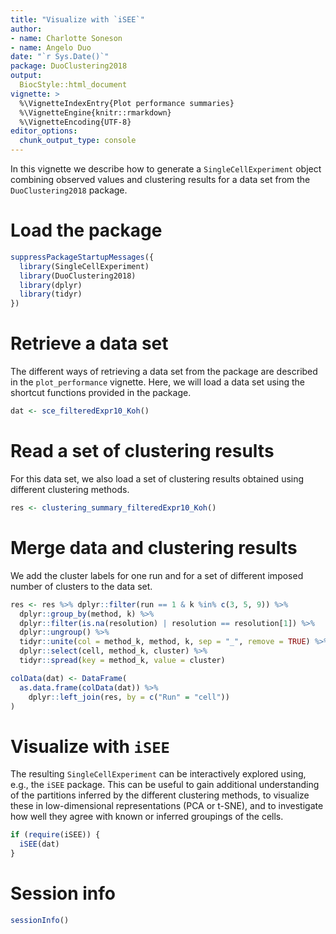 ```yaml
---
title: "Visualize with `iSEE`"
author: 
- name: Charlotte Soneson
- name: Angelo Duo
date: "`r Sys.Date()`"
package: DuoClustering2018
output:
  BiocStyle::html_document
vignette: >
  %\VignetteIndexEntry{Plot performance summaries}
  %\VignetteEngine{knitr::rmarkdown}
  %\VignetteEncoding{UTF-8}
editor_options: 
  chunk_output_type: console
---
```


In this vignette we describe how to generate a `SingleCellExperiment` object combining observed values and clustering results for a data set from the `DuoClustering2018` package. 

# Load the package

```r
suppressPackageStartupMessages({
  library(SingleCellExperiment)
  library(DuoClustering2018)
  library(dplyr)
  library(tidyr)
})
```

# Retrieve a data set

The different ways of retrieving a data set from the package are described in the `plot_performance` vignette. Here, we will load a data set using the shortcut functions provided in the package. 

```r
dat <- sce_filteredExpr10_Koh()
```

# Read a set of clustering results

For this data set, we also load a set of clustering results obtained using different clustering methods. 

```r
res <- clustering_summary_filteredExpr10_Koh()
```

# Merge data and clustering results

We add the cluster labels for one run and for a set of different imposed number of clusters to the data set.

```r
res <- res %>% dplyr::filter(run == 1 & k %in% c(3, 5, 9)) %>%
  dplyr::group_by(method, k) %>% 
  dplyr::filter(is.na(resolution) | resolution == resolution[1]) %>%
  dplyr::ungroup() %>% 
  tidyr::unite(col = method_k, method, k, sep = "_", remove = TRUE) %>% 
  dplyr::select(cell, method_k, cluster) %>%
  tidyr::spread(key = method_k, value = cluster)

colData(dat) <- DataFrame(
  as.data.frame(colData(dat)) %>% 
    dplyr::left_join(res, by = c("Run" = "cell"))
)
```

# Visualize with `iSEE`

The resulting `SingleCellExperiment` can be interactively explored using, e.g., the `iSEE` package. This can be useful to gain additional understanding of the partitions inferred by the different clustering methods, to visualize these in low-dimensional representations (PCA or t-SNE), and to investigate how well they agree with known or inferred groupings of the cells. 

```r
if (require(iSEE)) {
  iSEE(dat)
}
```

# Session info

```r
sessionInfo()
```

